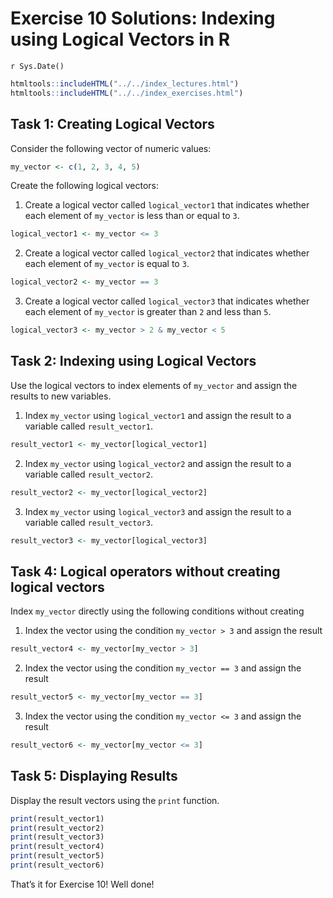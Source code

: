 # Exercise 10 Solutions: Indexing using Logical Vectors in R
`r Sys.Date()`

```r
htmltools::includeHTML("../../index_lectures.html")
htmltools::includeHTML("../../index_exercises.html")
```



## Task 1: Creating Logical Vectors

Consider the following vector of numeric values:


```r
my_vector <- c(1, 2, 3, 4, 5)
```


Create the following logical vectors:

1. Create a logical vector called `logical_vector1` that indicates whether
   each element of `my_vector` is less than or equal to `3`.


```r
logical_vector1 <- my_vector <= 3
```

2. Create a logical vector called `logical_vector2` that indicates whether
   each element of `my_vector` is equal to `3`.


```r
logical_vector2 <- my_vector == 3
```

3. Create a logical vector called `logical_vector3` that indicates whether
   each element of `my_vector` is greater than `2` and less than `5`.


```r
logical_vector3 <- my_vector > 2 & my_vector < 5
```

## Task 2: Indexing using Logical Vectors


Use the logical vectors to index elements of `my_vector` and assign the
results to new variables.

1. Index `my_vector` using `logical_vector1` and assign the result to a
   variable called `result_vector1`.


```r
result_vector1 <- my_vector[logical_vector1]
```

2. Index `my_vector` using `logical_vector2` and assign the result to a
   variable called `result_vector2`.


```r
result_vector2 <- my_vector[logical_vector2]
```

3. Index `my_vector` using `logical_vector3` and assign the result to a
   variable called `result_vector3`.


```r
result_vector3 <- my_vector[logical_vector3]
```

## Task 4: Logical operators without creating logical vectors

Index `my_vector` directly using the following conditions without creating

1. Index the vector using the condition `my_vector > 3` and assign the result


```r
result_vector4 <- my_vector[my_vector > 3]
```

2. Index the vector using the condition `my_vector == 3` and assign the
   result


```r
result_vector5 <- my_vector[my_vector == 3]
```

3. Index the vector using the condition `my_vector <= 3` and assign the
   result


```r
result_vector6 <- my_vector[my_vector <= 3]
```

## Task 5: Displaying Results

Display the result vectors using the `print` function.


```r
print(result_vector1)
print(result_vector2)
print(result_vector3)
print(result_vector4)
print(result_vector5)
print(result_vector6)
```

That's it for Exercise 10! Well done!

